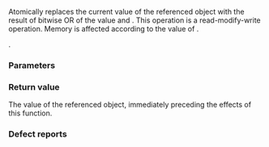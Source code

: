 {{cpp/atomic/atomic_ref/title|fetch_or}}
{{cpp/atomic/atomic_ref/navbar}}
{{dcl begin}}
{{dcl h|Provided only when {{tt|T}} is an integral type other than ''cv'' {{c/core|bool}}}}
{{dcl|since=c++20|1=
value_type fetch_or( value_type arg,
                     std::memory_order order =
                         std::memory_order_seq_cst ) const noexcept;
}}
{{dcl end}}

Atomically replaces the current value of the referenced object with the result of bitwise OR of the value and {{c|arg}}. This operation is a read-modify-write operation. Memory is affected according to the value of {{c|order}}.

{{cpp/enable if|{{c/core|std::is_const_v&lt;T&gt;}} is {{c|false}}}}.

===Parameters===
{{par begin}}
{{par|arg|the other argument of bitwise OR}}
{{par|order|memory order constraints to enforce}}
{{par end}}

===Return value===
The value of the referenced object, immediately preceding the effects of this function.

===Defect reports===
{{dr list begin}}
{{dr list item|wg=lwg|dr=3508|paper=P3323R1|std=C++20|before={{tt|fetch_or}} was meaningless for {{c/core|const T}}|after=constrained to accept only non-const {{tt|T}}}}
{{dr list end}}

{{langlinks|es|ja|zh}}